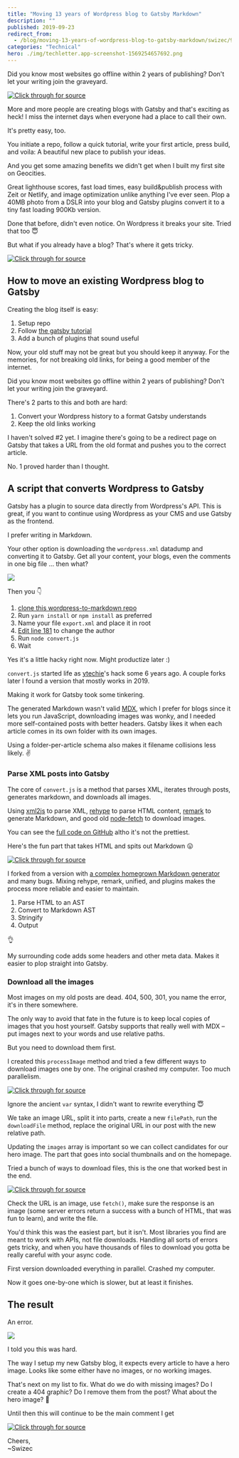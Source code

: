 ```yaml
---
title: "Moving 13 years of Wordpress blog to Gatsby Markdown"
description: ""
published: 2019-09-23
redirect_from:
  - /blog/moving-13-years-of-wordpress-blog-to-gatsby-markdown/swizec/9204
categories: "Technical"
hero: ./img/techletter.app-screenshot-1569254657692.png
---
```


Did you know most websites go offline within 2 years of publishing? Don't let your writing join the graveyard.

[![Click through for source](./img/techletter.app-screenshot-1569254657692.png)](https://www.youtube.com/watch?v=kQCAq7jxgiI)

More and more people are creating blogs with Gatsby and that's exciting as heck! I miss the internet days when everyone had a place to call their own.

It's pretty easy, too.

You initiate a repo, follow a quick tutorial, write your first article, press build, and voila: A beautiful new place to publish your ideas.

And you get some amazing benefits we didn't get when I built my first site on Geocities.

Great lighthouse scores, fast load times, easy build&publish process with Zeit or Netlify, and image optimization unlike anything I've ever seen. Plop a 40MB photo from a DSLR into your blog and Gatsby plugins convert it to a tiny fast loading 900Kb version.

Done that before, didn't even notice. On Wordpress it breaks your site. Tried that too 😇

But what if you already have a blog? That's where it gets tricky.

[![Click through for source](./img/techletter.app-screenshot-1569254610612.png)](https://twitter.com/Swizec/status/1163833379395006464)

## How to move an existing Wordpress blog to Gatsby

Creating the blog itself is easy:

1.  Setup repo
2.  Follow [the gatsby tutorial](https://www.gatsbyjs.org/tutorial/)
3.  Add a bunch of plugins that sound useful

Now, your old stuff may not be great but you should keep it anyway. For the memories, for not breaking old links, for being a good member of the internet.

Did you know most websites go offline within 2 years of publishing? Don't let your writing join the graveyard.

There's 2 parts to this and both are hard:

1.  Convert your Wordpress history to a format Gatsby understands
2.  Keep the old links working

I haven't solved #2 yet. I imagine there's going to be a redirect page on Gatsby that takes a URL from the old format and pushes you to the correct article.

No. 1 proved harder than I thought.

## A script that converts Wordpress to Gatsby

Gatsby has a plugin to source data directly from Wordpress's API. This is great, if you want to continue using Wordpress as your CMS and use Gatsby as the frontend.

I prefer writing in Markdown.

Your other option is downloading the `wordpress.xml` datadump and converting it to Gatsby. Get all your content, your blogs, even the comments in one big file ... then what?

![](./img/rkFOnrE.png)

Then you 👇

1.  [clone this wordpress-to-markdown repo](https://github.com/Swizec/wordpress-to-markdown)
2.  Run `yarn install` or `npm install` as preferred
3.  Name your file `export.xml` and place it in root
4.  [Edit line 181](https://github.com/Swizec/wordpress-to-markdown/blob/master/convert.js#L181) to change the author
5.  Run `node convert.js`
6.  Wait

Yes it's a little hacky right now. Might productize later :)

`convert.js` started life as [ytechie](https://github.com/ytechie)'s hack some 6 years ago. A couple forks later I found a version that mostly works in 2019.

Making it work for Gatsby took some tinkering.

The generated Markdown wasn't valid [MDX](https://github.com/mdx-js/mdx), which I prefer for blogs since it lets you run JavaScript, downloading images was wonky, and I needed more self-contained posts with better headers. Gatsby likes it when each article comes in its own folder with its own images.

Using a folder-per-article schema also makes it filename collisions less likely. ✌️

### Parse XML posts into Gatsby

The core of `convert.js` is a method that parses XML, iterates through posts, generates markdown, and downloads all images.

Using [xml2js](https://github.com/Leonidas-from-XIV/node-xml2js) to parse XML, [rehype](https://github.com/rehypejs/rehype) to parse HTML content, [remark](https://github.com/remarkjs/remark) to generate Markdown, and good old [node-fetch](https://github.com/bitinn/node-fetch) to download images.

You can see the [full code on GitHub](https://github.com/Swizec/wordpress-to-markdown) altho it's not the prettiest.

Here's the fun part that takes HTML and spits out Markdown 😛

[![Click through for source](./img/techletter.app-screenshot-1569254611375.png)](<https://carbon.now.sh/?bg=rgba(255,255,255,1)&t=seti&l=javascript&ds=true&wc=true&wa=true&pv=48px&ph=32px&ln=false&code=const%20markdown%20%3D%20await%20new%20Promise((resolve%2C%20reject)%20%3D%3E%20%7B%0A%20%20%20%20unified()%0A%20%20%20%20%20%20%20%20.use(parseHTML%2C%20%7B%0A%20%20%20%20%20%20%20%20%20%20%20%20emitParseErrors%3A%20true%2C%0A%20%20%20%20%20%20%20%20%20%20%20%20duplicateAttribute%3A%20false%0A%20%20%20%20%20%20%20%20%7D)%0A%20%20%20%20%20%20%20%20.use(rehype2remark)%0A%20%20%20%20%20%20%20%20.use(stringify)%0A%20%20%20%20%20%20%20%20.process(postData%2C%20(err%2C%20markdown)%20%3D%3E%20%7B%0A%20%20%20%20%20%20%20%20%20%20%20%20if%20(err)%20%7B%0A%20%20%20%20%20%20%20%20%20%20%20%20%20%20%20%20reject(err)%3B%0A%20%20%20%20%20%20%20%20%20%20%20%20%7D%20else%20%7B%0A%20%20%20%20%20%20%20%20%20%20%20%20%20%20%20%20resolve(markdown.contents)%3B%0A%20%20%20%20%20%20%20%20%20%20%20%20%7D%0A%20%20%20%20%20%20%20%20%7D)%3B%0A%7D)%3B>)

I forked from a version with [a complex homegrown Markdown generator](https://github.com/Swizec/wordpress-to-markdown/commit/5214b4e0f8836dbb1bf40d872ee2993f66fab7a0) and many bugs. Mixing rehype, remark, unified, and plugins makes the process more reliable and easier to maintain.

1.  Parse HTML to an AST
2.  Convert to Markdown AST
3.  Stringify
4.  Output

👌

My surrounding code adds some headers and other meta data. Makes it easier to plop straight into Gatsby.

### Download all the images

Most images on my old posts are dead. 404, 500, 301, you name the error, it's in there somewhere.

The only way to avoid that fate in the future is to keep local copies of images that you host yourself. Gatsby supports that really well with MDX – put images next to your words and use relative paths.

But you need to download them first.

I created this `processImage` method and tried a few different ways to download images one by one. The original crashed my computer. Too much parallelism.

[![Click through for source](./img/techletter.app-screenshot-1569254611336.png)](<https://carbon.now.sh/?bg=rgba(255,255,255,1)&t=seti&l=javascript&ds=true&wc=true&wa=true&pv=48px&ph=32px&ln=false&code=async%20function%20processImage(%7B%20url%2C%20postData%2C%20images%2C%20directory%20%7D)%20%7B%0A%20%20%20%20var%20urlParts%20%3D%20url.split(%22%2F%22)%3B%0A%20%20%20%20var%20imageName%20%3D%20urlParts%5BurlParts.length%20-%201%5D%3B%0A%0A%20%20%20%20var%20filePath%20%3D%20%60out%2F%24%7Bdirectory%7D%2Fimg%2F%24%7BimageName%7D%60%3B%0A%0A%20%20%20%20try%20%7B%0A%20%20%20%20%20%20%20%20await%20downloadFile(url%2C%20filePath)%3B%0A%20%20%20%20%20%20%20%20%2F%2FMake%20the%20image%20name%20local%20relative%20in%20the%20markdown%0A%20%20%20%20%20%20%20%20postData%20%3D%20postData.replace(url%2C%20%60.%2Fimg%2F%24%7BimageName%7D%60)%3B%0A%20%20%20%20%20%20%20%20images%20%3D%20%5B...images%2C%20%60.%2Fimg%2F%24%7BimageName%7D%60%5D%3B%0A%20%20%20%20%7D%20catch%20(e)%20%7B%0A%20%20%20%20%20%20%20%20console.log(%60Keeping%20ref%20to%20%24%7Burl%7D%60)%3B%0A%20%20%20%20%20%20%20%20console.log(e)%3B%0A%20%20%20%20%7D%0A%0A%20%20%20%20return%20%5BpostData%2C%20images%5D%3B%0A%7D>)

Ignore the ancient `var` syntax, I didn't want to rewrite everything 😇

We take an image URL, split it into parts, create a new `filePath`, run the `downloadFile` method, replace the original URL in our post with the new relative path.

Updating the `images` array is important so we can collect candidates for our hero image. The part that goes into social thumbnails and on the homepage.

Tried a bunch of ways to download files, this is the one that worked best in the end.

[![Click through for source](./img/techletter.app-screenshot-1569254611427.png)](<https://carbon.now.sh/?bg=rgba(255,255,255,1)&t=seti&l=javascript&ds=true&wc=true&wa=true&pv=48px&ph=32px&ln=false&code=async%20function%20downloadFile(url%2C%20path)%20%7B%0A%20%20%20%20if%20(%0A%20%20%20%20%20%20%20%20url.indexOf(%22.jpg%22)%20%3E%3D%200%20%7C%7C%0A%20%20%20%20%20%20%20%20url.indexOf(%22.jpeg%22)%20%3E%3D%200%20%7C%7C%0A%20%20%20%20%20%20%20%20url.indexOf(%22.png%22)%20%3E%3D%200%20%7C%7C%0A%20%20%20%20%20%20%20%20url.indexOf(%22.gif%22)%20%3E%3D%200%20%7C%7C%0A%20%20%20%20%20%20%20%20url.indexOf(%22.svg%22)%20%3E%3D%200%0A%20%20%20%20)%20%7B%0A%20%20%20%20%20%20%20%20const%20response%20%3D%20await%20fetch(url)%3B%0A%20%20%20%20%20%20%20%20if%20(response.status%20%3E%3D%20400)%20%7B%0A%20%20%20%20%20%20%20%20%20%20%20%20throw%20new%20Error(%22Bad%20response%20from%20server%22)%3B%0A%20%20%20%20%20%20%20%20%7D%20else%20%7B%0A%20%20%20%20%20%20%20%20%20%20%20%20const%20type%20%3D%20response.headers.get(%22Content-Type%22)%3B%0A%0A%20%20%20%20%20%20%20%20%20%20%20%20if%20(type.includes(%22image%22)%20%7C%7C%20type.includes(%22octet-stream%22))%20%7B%0A%20%20%20%20%20%20%20%20%20%20%20%20%20%20%20%20const%20buffer%20%3D%20await%20response.arrayBuffer()%3B%0A%20%20%20%20%20%20%20%20%20%20%20%20%20%20%20%20fs.writeFileSync(path%2C%20new%20Buffer(buffer))%3B%0A%20%20%20%20%20%20%20%20%20%20%20%20%7D%20else%20%7B%0A%20%20%20%20%20%20%20%20%20%20%20%20%20%20%20%20throw%20new%20Error(%22Not%20an%20image%22%2C%20url)%3B%0A%20%20%20%20%20%20%20%20%20%20%20%20%7D%0A%20%20%20%20%20%20%20%20%7D%0A%20%20%20%20%7D%20else%20%7B%0A%20%20%20%20%20%20%20%20console.log(%22passing%202%22)%3B%0A%20%20%20%20%20%20%20%20console.log(%22passing%20on%3A%20%22%20%2B%20url%20%2B%20%22%20%22%20%2B%20url.indexOf(%22https%3A%22))%3B%0A%20%20%20%20%7D%0A%7D>)

Check the URL is an image, use `fetch()`, make sure the response is an image (some server errors return a success with a bunch of HTML, that was fun to learn), and write the file.

You'd think this was the easiest part, but it isn't. Most libraries you find are meant to work with APIs, not file downloads. Handling all sorts of errors gets tricky, and when you have thousands of files to download you gotta be really careful with your async code.

First version downloaded everything in parallel. Crashed my computer.

Now it goes one-by-one which is slower, but at least it finishes.

## The result

An error.

![](./img/CI4a2eC.png)

I told you this was hard.

The way I setup my new Gatsby blog, it expects every article to have a hero image. Looks like some either have no images, or no working images.

That's next on my list to fix. What do we do with missing images? Do I create a 404 graphic? Do I remove them from the post? What about the hero image? 🤔

Until then this will continue to be the main comment I get

[![Click through for source](./img/techletter.app-screenshot-1569254610676.png)](https://twitter.com/megatomche/status/1172063550401130496)

Cheers,  
~Swizec
